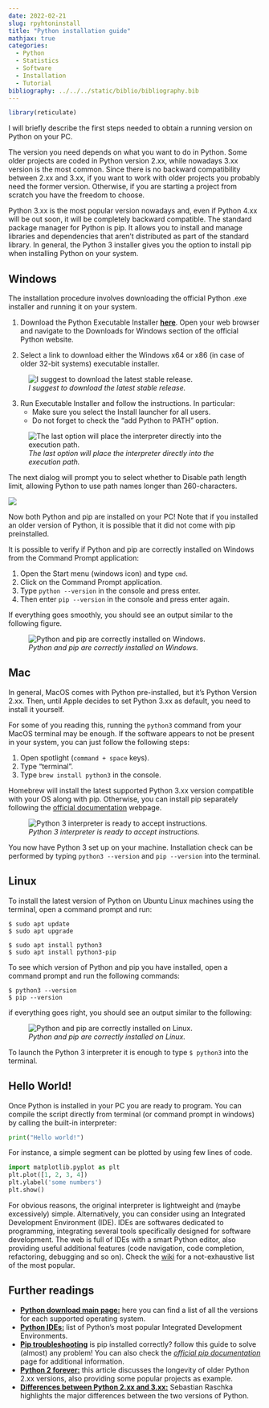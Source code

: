 ```yaml
---
date: 2022-02-21
slug: rpyhtoninstall
title: "Python installation guide"
mathjax: true
categories:
  - Python
  - Statistics
  - Software
  - Installation
  - Tutorial
bibliography: ../../../static/biblio/bibliography.bib
---
```


```r
library(reticulate)
```

I will briefly describe the first steps needed to obtain a running version on Python on your PC.

The version you need depends on what you want to do in Python. Some older projects are coded in Python version 2.xx, while nowadays 3.xx version is the most common. Since there is no backward compatibility between 2.xx and 3.xx, if you want to work with older projects you probably need the former version. Otherwise, if you are starting a project from scratch you have the freedom to choose. 

Python 3.xx is the most popular version nowadays and, even if Python 4.xx will be out soon, it will be completely backward compatible.
The standard package manager for Python is pip. It allows you to install and manage libraries and dependencies that aren't distributed as part of the standard library. In general, the Python 3 installer gives you the option to install pip when installing Python on your system.


## Windows 

The installation procedure involves downloading the official Python .exe installer and running it on your system.

1. Download the Python Executable Installer [**here**](https://www.python.org/downloads/windows/). Open your web browser and navigate to the Downloads for Windows section of the official Python website.

2. Select a link to download either the Windows x64 or x86 (in case of older 32-bit systems) executable installer.

![*I suggest to download the latest stable release.*](../../../img/pythonWIN.png)

<!-- Search for your desired version of Python. At the time of publishing this article, the latest Python 3 release is version zzzz, while the latest Python 2 release is version yyyyyy. -->

3. Run Executable Installer and follow the instructions. In particular:
	+ Make sure you select the Install launcher for all users.
	+ Do not forget to check the "add Python to PATH" option.

![*The last option will place the interpreter directly into the execution path.*](../../../img/pythonWIN1.png)

The next dialog will prompt you to select whether to Disable path length limit, allowing Python to use path names longer than 260-characters.

![](../../../img/pythonWIN2.png)

Now both Python and pip are installed on your PC! 
Note that if you installed an older version of Python, it is possible that it did not come with pip preinstalled.

It is possible to verify if Python and pip are correctly installed on Windows from the Command Prompt application:

1. Open the Start menu (windows icon) and type `cmd`.
2. Click on the Command Prompt application.
3. Type `python --version` in the console and press enter.
4. Then enter `pip --version` in the console and press enter again.

If everything goes smoothly, you should see an output similar to the following figure.

![*Python and pip are correctly installed on Windows.*](../../../img/pythonWIN3.png)


## Mac

In general, MacOS comes with Python pre-installed, but it's Python Version 2.xx. Then, until Apple decides to set Python 3.xx as default, you need to install it yourself.

For some of you reading this, running the `python3` command from your MacOS terminal may be enough. If the software appears to not be present in your system, you can just follow the following steps:

1. Open spotlight (`command + space` keys).
2. Type "terminal".
3. Type `brew install python3` in the console.

Homebrew will install the latest supported Python 3.xx version compatible with your OS along with pip. Otherwise, you can install pip separately following the [official documentation](https://pip.pypa.io/en/stable/installation/) webpage.

![*Python 3 interpreter is ready to accept instructions.*](../../../img/pythonMAC.png)

You now have Python 3 set up on your machine. Installation check can be performed by typing `python3 --version` and `pip --version` into the terminal.


## Linux

To install the latest version of Python on Ubuntu Linux machines using the terminal, open a command prompt and run:

```console
$ sudo apt update
$ sudo apt upgrade

$ sudo apt install python3
$ sudo apt install python3-pip
```

To see which version of Python and pip you have installed, open a command prompt and run the following commands:

```console
$ python3 --version
$ pip --version
```

if everything goes right, you should see an output similar to the following:

![*Python and pip are correctly installed on Linux.*](../../../img/pythonLINUX.png)

To launch the Python 3 interpreter it is enough to type `$ python3` into the terminal.


## Hello World!

Once Python is installed in your PC you are ready to program. You can compile the script directly from terminal (or command prompt in windows) by calling the built-in interpreter:

```python
print("Hello world!")
```

For instance, a simple segment can be plotted by using few lines of code.

```python
import matplotlib.pyplot as plt
plt.plot([1, 2, 3, 4])
plt.ylabel('some numbers')
plt.show()
```

For obvious reasons, the original interpreter is lightweight and (maybe excessively) simple. Alternatively, you can consider using an Integrated Development Environment (IDE). 
IDEs are softwares dedicated to programming, integrating several tools specifically designed for software development. The web is full of IDEs with a smart Python editor, also providing useful additional features (code navigation, code completion, refactoring, debugging and so on). Check the [wiki](https://wiki.python.org/moin/IntegratedDevelopmentEnvironments) for a not-exhaustive list of the most popular.


## Further readings

 * [**Python download main page:**](https://www.python.org/downloads/) here you can find a list of all the versions for each supported operating system.
 * [**Python IDEs:**](https://wiki.python.org/moin/IntegratedDevelopmentEnvironments) list of Python's most popular Integrated Development Environments.
 * [**Pip troubleshooting**](https://www.makeuseof.com/tag/install-pip-for-python/) is pip installed correctly? follow this guide to solve (almost) any problem! You can also check the [*official pip documentation*](https://pip.pypa.io/en/stable/installation/) page for additional information.
 * [**Python 2 forever:**](https://www.infoworld.com/article/3194915/python-2-forever-3-projects-that-will-keep-python-2-alive.html) this article discusses the longevity of older Python 2.xx versions, also providing some popular projects as example.
 * [**Differences between Python 2.xx and 3.xx:**](https://sebastianraschka.com/Articles/2014_python_2_3_key_diff.html) Sebastian Raschka highlights the major differences between the two versions of Python.

